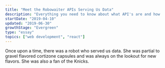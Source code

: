 ```yaml
---
title: "Meet the Robowaiter APIs Serving Us Data"
description: "Everything you need to know about what API's are and how they work"
startDate: "2019-04-10"
updated: "2019-06-30"
growthStage: "Evergreen"
type: "essay"
topics: ["web development", "react"]
---
```


Once upon a time, there was a robot who served us data. She was partial to gravel flavored cortizone
capsules and was always on the lookout for new flavors. She was also a fan of the Knicks.
